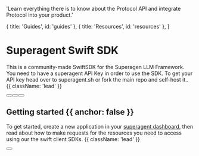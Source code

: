 
  'Learn everything there is to know about the Protocol API and integrate Protocol into your product.'

  { title: 'Guides', id: 'guides' },
  { title: 'Resources', id: 'resources' },
]

<HeroPattern />

# Superagent Swift SDK

This is a community-made SwiftSDK for the Superagen LLM Framework. You need to have a superagent API Key in order to use the SDK. To get your API key head over to superagent.sh or fork the main repo and self-host it.. {{ className: 'lead' }}

<div className="not-prose mb-16 mt-6 flex gap-3">
  <Button href="/quickstart" arrow="right" children="Quickstart" />
  <Button href="https://app.superagent.sh" variant="outline" children="Superagent Dashboard" />
  <Button href="https://docs.superagent.sh/introduction" variant="outline" children="Offical API Documentation" />
</div>

## Getting started {{ anchor: false }}

To get started, create a new application in your [superagent dashboard](https://app.superagent.sh), then read about how to make requests for the resources you need to access using our the swift client SDKs. {{ className: 'lead' }}

<div className="not-prose">
  <Button
    href="https://app.superagent.sh/api-tokens"
    variant="text"
    arrow="right"
    children="Get your API key"
  />
</div>

<Guides />

<Resources />
